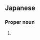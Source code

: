 ==Japanese==
{{wikipedia|lang=ja}}
{{ja-kanjitab|しお|さき|k2=ざき|yomi=k|r=y}}

===Proper noun===
{{ja-pos|kyu=鹽崎|しおざき|proper|hhira=しほざき}}

# {{surname|lang=ja|sort=しおざき}}